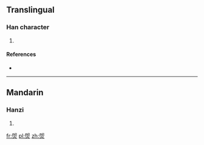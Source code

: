 ==Translingual==

===Han character===
{{Han char|rn=86|rad=火|as=07|sn=11|four=|canj=竹山火 (HUF), 戈山火 (IUF), XX竹山火 (XXHUF)}}

# {{defn|Han|sort=火07}}

====References====
* {{Han ref|kx=0672.200|dkj=19075|hdz=32206.040|uh=7108|ud=28936}}

----

==Mandarin==

===Hanzi===
{{cmn-hanzi|pin=[[xī]] ([[xi1]])|wg=hsi<sup>1</sup>}}

# {{defn|Mandarin|sort=火07}}

[[fr:焈]]
[[pl:焈]]
[[zh:焈]]